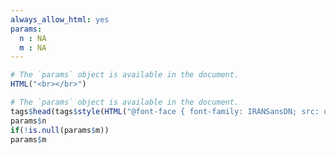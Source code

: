 ```yaml
---
always_allow_html: yes
params:
  n : NA
  m : NA
---
```

<style>

@font-face { 
font-family: IRANSansDN; 
src: url(IRANSansDN.ttf);
}

</style>

```r
# The `params` object is available in the document.
HTML("<br></br>")
```
<!-- <div style='position:absolute; top:0; right:0; padding:10px;'> -->


<div style="font-family: IRANSansDN;">
```r
# The `params` object is available in the document.
tags$head(tags$style(HTML("@font-face { font-family: IRANSansDN; src: url(IRANSansDN.ttf);}")))
params$n
if(!is.null(params$m))
params$m
```
</div>




